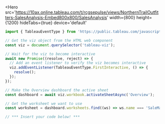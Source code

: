 
<Hero
  src='https://10ax.online.tableau.com/t/rcgsepulse/views/NorthernTrailOutfitters-SalesAnalysis-Embed800x800/SalesAnalysis'
  width={800}
  height={1200}
  hideTabs={true}
  device='default'
>
```js {1,4-5}
import { TableauEventType } from 'https://public.tableau.com/javascripts/api/tableau.embedding.3.latest.js';

// Get the viz object from the HTML web component
const viz = document.querySelector('tableau-viz');

// Wait for the viz to become interactive
await new Promise((resolve, reject) => {
  // Add an event listener to verify the viz becomes interactive
  viz.addEventListener(TableauEventType.FirstInteractive, () => {
    resolve();
  });
});

// Make the Overview dashboard the active sheet
const dashboard = await viz.workbook.activateSheetAsync('Overview');

// Get the worksheet we want to use
const worksheet = dashboard.worksheets.find((ws) => ws.name === 'SaleMap');

// *** Insert your code below! ***
```
</Hero>


